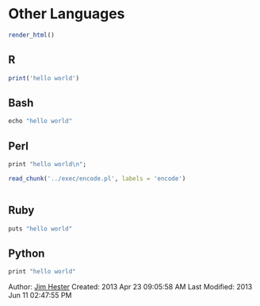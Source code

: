 <!--
%\VignetteEngine{knitr}
%\VignetteIndexEntry{Knitr engines example}
-->
# Other Languages #
```r
render_html()
```
## R
```r
print('hello world')
```
## Bash
```r
echo "hello world"
```
## Perl
```r
print "hello world\n";
```
```r
read_chunk('../exec/encode.pl', labels = 'encode')
```
```r
```
## Ruby
```r
puts "hello world"
```
## Python
```r
print "hello world"
```
Author: [Jim Hester](http://jimhester.com)
Created: 2013 Apr 23 09:05:58 AM
Last Modified: 2013 Jun 11 02:47:55 PM
